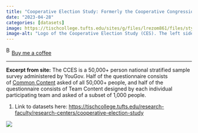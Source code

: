 ```yaml
---
title: "Cooperative Election Study: Formerly the Cooperative Congressional Election Study"
date: "2023-04-28"
categories: [datasets]
image: https://tischcollege.tufts.edu/sites/g/files/lrezom861/files/styles/embedded_small/public/2024-03/CES_logo_rgb.jpg?itok=_GY7UDy5
image-alt: "Logo of the Cooperative Election Study (CES). The left side features a stylized, circular blue monogram forming the letters “CES.” To the right, the full name “COOPERATIVE ELECTION STUDY” is stacked in three rows using white text on red rectangular blocks."
---
```


<link href="https://fonts.googleapis.com/css?family=Cookie" rel="stylesheet"><a class="bmc-button" target="_blank" href="https://www.buymeacoffee.com/JoscelinRocha">![Buy me a coffee](https://cdn.buymeacoffee.com/buttons/bmc-new-btn-logo.svg){alt="Buy me a coffee" width="15" height="21"}Buy me a coffee</a>

------------------------------------------------------------------------

**Excerpt from site:** The CCES is a 50,000+ person national stratified sample survey administered by YouGov. Half of the questionnaire consists of [Common Content](http://projects.iq.harvard.edu/cces/book/common-content) asked of all 50,000+ people, and half of the questionnaire consists of Team Content designed by each individual participating team and asked of a subset of 1,000 people.

1.  Link to datasets here: <https://tischcollege.tufts.edu/research-faculty/research-centers/cooperative-election-study>

![](https://tischcollege.tufts.edu/sites/g/files/lrezom861/files/styles/embedded_small/public/2024-03/CES_logo_rgb.jpg?itok=_GY7UDy5)
